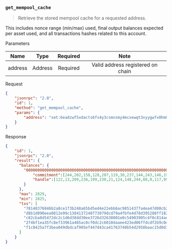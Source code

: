 ### `get_mempool_cache`

> Retrieve the stored mempool cache for a requested address.

This includes nonce range (min/max) used, final output balances expected per asset used, and all transactions hashes related to this account.

Parameters

|        Name        |   Type  | Required |                Note               |
|:------------------:|:-------:|:--------:|:---------------------------------:|
|       address      | Address | Required | Valid address registered on chain |

Request

```json
{
    "jsonrpc": "2.0",
    "id": 1,
    "method": "get_mempool_cache",
    "params": {
        "address": "xet:6eadzwf5xdacts6fs4y3csmnsmy4mcxewqt3xyygwfx0hm0tm32sqxdy9zk"
    }
}
```

Response

```json
{
    "id": 1,
    "jsonrpc": "2.0",
    "result": {
      "balances": {
        "0000000000000000000000000000000000000000000000000000000000000000": {
            "commitment":[244,202,158,128,207,119,30,237,144,243,146,197,136,223,240,34,50,232,217,160,125,120,125,135,65,192,213,220,116,235,120,122],
            "handle":[122,13,209,236,109,230,21,124,148,244,88,0,117,99,188,49,90,214,225,239,229,183,230,142,10,56,82,96,70,232,110,104]
        }
      },
      "max": 2829,
      "min": 2825,
      "txs": [
        "78148376846b2a8ce1f3b248a65bd5ed4e22ebb6ac98514377a4ea47d08cb2a8",
        "d8b1d090eea0812e99c1384137240773079dcd79a4fbfe4d78d395288ff1823a",
        "c82cba8d5472dc2c1d6d38dd30ee3726d32638001e0c54903905c4f0c814ae6a",
        "2f4bf1ea35fc8ef33961a465ac0cf0dc2c6010daaee423ed06ffdcdf2b9c0d6d",
        "f1c8425a7f3bea049dbdcaf905ef447d43ca41763740b54d2958baac15d0d3ae"
      ]
    }
}
```